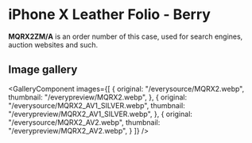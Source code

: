 
# iPhone X Leather Folio - Berry

<Callout type='info' emoji='👉🏻'>**MQRX2ZM/A** is an order number of this case, used for search engines, auction websites and such.</Callout>

## Image gallery

<GalleryComponent
    images={[
      {
        original: "/everysource/MQRX2.webp",
        thumbnail: "/everypreview/MQRX2.webp",
      },
      {
        original: "/everysource/MQRX2_AV1_SILVER.webp",
        thumbnail: "/everypreview/MQRX2_AV1_SILVER.webp",
      },
      {
        original: "/everysource/MQRX2_AV2.webp",
        thumbnail: "/everypreview/MQRX2_AV2.webp",
      }
    ]}
  />
